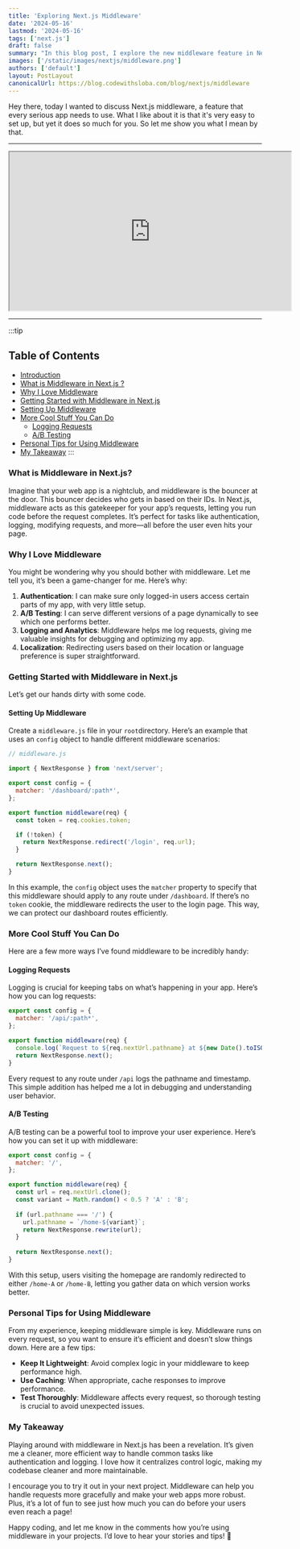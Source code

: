 ```yaml
---
title: 'Exploring Next.js Middleware'
date: '2024-05-16'
lastmod: '2024-05-16'
tags: ['next.js']
draft: false
summary: "In this blog post, I explore the new middleware feature in Next.js. Middleware acts as a gatekeeper for web app requests, allowing you to run code before a request completes. This is useful for tasks like authentication, logging, localization..."
images: ['/static/images/nextjs/middleware.png']  
authors: ['default']
layout: PostLayout
canonicalUrl: https://blog.codewithsloba.com/blog/nextjs/middleware
---
```



Hey there, today I wanted to discuss Next.js middleware, a feature that every serious app needs to use. What I like about it is that it's very easy to set up, but yet it does so much for you.
So let me show you what I mean by that.&#x20;

***

<iframe width="560" height="315" src="https://www.youtube.com/embed/f8j5iCcGIsY?si=1IUsipoPasPfoRoy" title="YouTube video player" allow="accelerometer; autoplay; clipboard-write; encrypted-media; gyroscope; picture-in-picture; web-share" referrerPolicy="strict-origin-when-cross-origin" allowFullScreen></iframe>

***

:::tip
## Table of Contents

* [Introduction](#introduction)
* [What is Middleware in Next.js ?](#what-is-middleware-in-nextjs)
* [Why I Love Middleware](#why-i-love-middleware)
* [Getting Started with Middleware in Next.js](#getting-started-with-middleware-in-nextjs)
* [Setting Up Middleware](#setting-up-middleware)
* [More Cool Stuff You Can Do](#more-cool-stuff-you-can-do)
  * [Logging Requests](#logging-requests)
  * [A/B Testing](#ab-testing)
* [Personal Tips for Using Middleware](#personal-tips-for-using-middleware)
* [My Takeaway](#my-takeaway)
:::


### What is Middleware in Next.js?

Imagine that your web app is a nightclub, and middleware is the bouncer at the door. This bouncer decides who gets in based on their IDs. In Next.js, middleware acts as this gatekeeper for your app’s requests, letting you run code before the request completes. It’s perfect for tasks like authentication, logging, modifying requests, and more—all before the user even hits your page.

### Why I Love Middleware

You might be wondering why you should bother with middleware. Let me tell you, it’s been a game-changer for me. Here’s why:

1. **Authentication**: I can make sure only logged-in users access certain parts of my app, with very little setup.
2. **A/B Testing**: I can serve different versions of a page dynamically to see which one performs better.
3. **Logging and Analytics**: Middleware helps me log requests, giving me valuable insights for debugging and optimizing my app.
4. **Localization**: Redirecting users based on their location or language preference is super straightforward.

### Getting Started with Middleware in Next.js

Let’s get our hands dirty with some code.&#x20;

#### Setting Up Middleware

Create a `middleware.js` file in your `root`directory. Here’s an example that uses an `config` object to handle different middleware scenarios:



```js
// middleware.js

import { NextResponse } from 'next/server';

export const config = {
  matcher: '/dashboard/:path*',
};

export function middleware(req) {
  const token = req.cookies.token;

  if (!token) {
    return NextResponse.redirect('/login', req.url);
  }

  return NextResponse.next();
}
```




In this example, the `config` object uses the `matcher` property to specify that this middleware should apply to any route under `/dashboard`. If there’s no `token` cookie, the middleware redirects the user to the login page. This way, we can protect our dashboard routes efficiently.

### More Cool Stuff You Can Do

Here are a few more ways I’ve found middleware to be incredibly handy:

#### Logging Requests

Logging is crucial for keeping tabs on what’s happening in your app. Here’s how you can log requests:



```js
export const config = {
  matcher: '/api/:path*',
};

export function middleware(req) {
  console.log(`Request to ${req.nextUrl.pathname} at ${new Date().toISOString()}`);
  return NextResponse.next();
}
```



Every request to any route under `/api` logs the pathname and timestamp. This simple addition has helped me a lot in debugging and understanding user behavior.

#### A/B Testing

A/B testing can be a powerful tool to improve your user experience. Here’s how you can set it up with middleware:



```js
export const config = {
  matcher: '/',
};

export function middleware(req) {
  const url = req.nextUrl.clone();
  const variant = Math.random() < 0.5 ? 'A' : 'B';
  
  if (url.pathname === '/') {
    url.pathname = `/home-${variant}`;
    return NextResponse.rewrite(url);
  }
  
  return NextResponse.next();
}
```



With this setup, users visiting the homepage are randomly redirected to either `/home-A` or `/home-B`, letting you gather data on which version works better.

### Personal Tips for Using Middleware

From my experience, keeping middleware simple is key. Middleware runs on every request, so you want to ensure it’s efficient and doesn’t slow things down. Here are a few tips:

* **Keep It Lightweight**: Avoid complex logic in your middleware to keep performance high.
* **Use Caching**: When appropriate, cache responses to improve performance.
* **Test Thoroughly**: Middleware affects every request, so thorough testing is crucial to avoid unexpected issues.

### My Takeaway

Playing around with middleware in Next.js  has been a revelation. It’s given me a cleaner, more efficient way to handle common tasks like authentication and logging. I love how it centralizes control logic, making my codebase cleaner and more maintainable.

I encourage you to try it out in your next project. Middleware can help you handle requests more gracefully and make your web apps more robust. Plus, it’s a lot of fun to see just how much you can do before your users even reach a page!

Happy coding, and let me know in the comments how you’re using middleware in your projects. I’d love to hear your stories and tips! 🚀